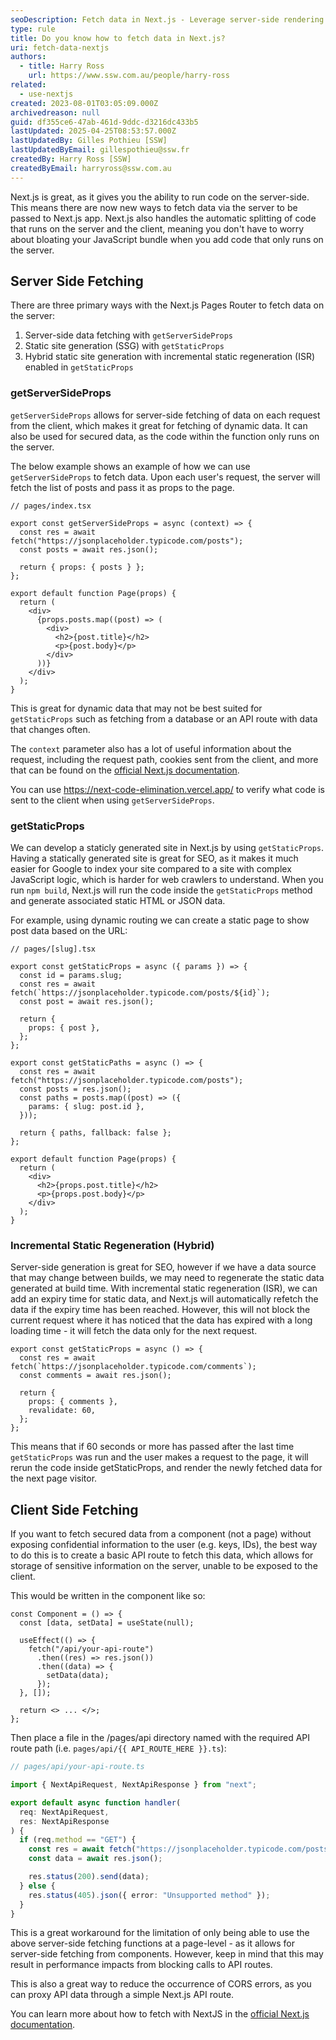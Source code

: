 ```yaml
---
seoDescription: Fetch data in Next.js - Leverage server-side rendering to optimize performance and SEO by using getServerSideProps, getStaticProps, or incremental static regeneration (ISR).
type: rule
title: Do you know how to fetch data in Next.js?
uri: fetch-data-nextjs
authors:
  - title: Harry Ross
    url: https://www.ssw.com.au/people/harry-ross
related:
  - use-nextjs
created: 2023-08-01T03:05:09.000Z
archivedreason: null
guid: df355ce6-47ab-461d-9ddc-d3216dc433b5
lastUpdated: 2025-04-25T08:53:57.000Z
lastUpdatedBy: Gilles Pothieu [SSW]
lastUpdatedByEmail: gillespothieu@ssw.fr
createdBy: Harry Ross [SSW]
createdByEmail: harryross@ssw.com.au
---
```


Next.js is great, as it gives you the ability to run code on the server-side. This means there are now new ways to fetch data via the server to be passed to Next.js app. Next.js also handles the automatic splitting of code that runs on the server and the client, meaning you don't have to worry about bloating your JavaScript bundle when you add code that only runs on the server.
## Server Side Fetching

There are three primary ways with the Next.js Pages Router to fetch data on the server:

1. Server-side data fetching with `getServerSideProps`
2. Static site generation (SSG) with `getStaticProps`
3. Hybrid static site generation with incremental static regeneration (ISR) enabled in `getStaticProps`

### getServerSideProps

`getServerSideProps` allows for server-side fetching of data on each request from the client, which makes it great for fetching of dynamic data. It can also be used for secured data, as the code within the function only runs on the server.

The below example shows an example of how we can use `getServerSideProps` to fetch data. Upon each user's request, the server will fetch the list of posts and pass it as props to the page.

```tsx
// pages/index.tsx

export const getServerSideProps = async (context) => {
  const res = await fetch("https://jsonplaceholder.typicode.com/posts");
  const posts = await res.json();

  return { props: { posts } };
};

export default function Page(props) {
  return (
    <div>
      {props.posts.map((post) => (
        <div>
          <h2>{post.title}</h2>
          <p>{post.body}</p>
        </div>
      ))}
    </div>
  );
}
```

This is great for dynamic data that may not be best suited for `getStaticProps` such as fetching from a database or an API route with data that changes often.

The `context` parameter also has a lot of useful information about the request, including the request path, cookies sent from the client, and more that can be found on the [official Next.js documentation](https://nextjs.org/docs/pages/api-reference/functions/get-server-side-props#context-parameter).

You can use <https://next-code-elimination.vercel.app/> to verify what code is sent to the client when using `getServerSideProps`.

### getStaticProps

We can develop a staticly generated site in Next.js by using `getStaticProps`. Having a statically generated site is great for SEO, as it makes it much easier for Google to index your site compared to a site with complex JavaScript logic, which is harder for web crawlers to understand. When you run `npm build`, Next.js will run the code inside the `getStaticProps` method and generate associated static HTML or JSON data.

For example, using dynamic routing we can create a static page to show post data based on the URL:

```tsx
// pages/[slug].tsx

export const getStaticProps = async ({ params }) => {
  const id = params.slug;
  const res = await fetch(`https://jsonplaceholder.typicode.com/posts/${id}`);
  const post = await res.json();

  return {
    props: { post },
  };
};

export const getStaticPaths = async () => {
  const res = await fetch("https://jsonplaceholder.typicode.com/posts");
  const posts = res.json();
  const paths = posts.map((post) => ({
    params: { slug: post.id },
  }));

  return { paths, fallback: false };
};

export default function Page(props) {
  return (
    <div>
      <h2>{props.post.title}</h2>
      <p>{props.post.body}</p>
    </div>
  );
}
```

### Incremental Static Regeneration (Hybrid)

Server-side generation is great for SEO, however if we have a data source that may change between builds, we may need to regenerate the static data generated at build time. With incremental static regeneration (ISR), we can add an expiry time for static data, and Next.js will automatically refetch the data if the expiry time has been reached. However, this will not block the current request where it has noticed that the data has expired with a long loading time - it will fetch the data only for the next request.

```tsx
export const getStaticProps = async () => {
  const res = await fetch(`https://jsonplaceholder.typicode.com/comments`);
  const comments = await res.json();

  return {
    props: { comments },
    revalidate: 60,
  };
};
```

This means that if 60 seconds or more has passed after the last time `getStaticProps` was run and the user makes a request to the page, it will rerun the code inside getStaticProps, and render the newly fetched data for the next page visitor.

## Client Side Fetching

If you want to fetch secured data from a component (not a page) without exposing confidential information to the user (e.g. keys, IDs), the best way to do this is to create a basic API route to fetch this data, which allows for storage of sensitive information on the server, unable to be exposed to the client.

This would be written in the component like so:

```tsx
const Component = () => {
  const [data, setData] = useState(null);

  useEffect(() => {
    fetch("/api/your-api-route")
      .then((res) => res.json())
      .then((data) => {
        setData(data);
      });
  }, []);

  return <> ... </>;
};
```

Then place a file in the /pages/api directory named with the required API route path (i.e. `pages/api/{{ API_ROUTE_HERE }}.ts`):

```ts
// pages/api/your-api-route.ts

import { NextApiRequest, NextApiResponse } from "next";

export default async function handler(
  req: NextApiRequest,
  res: NextApiResponse
) {
  if (req.method == "GET") {
    const res = await fetch("https://jsonplaceholder.typicode.com/posts");
    const data = await res.json();

    res.status(200).send(data);
  } else {
    res.status(405).json({ error: "Unsupported method" });
  }
}
```

This is a great workaround for the limitation of only being able to use the above server-side fetching functions at a page-level - as it allows for server-side fetching from components. However, keep in mind that this may result in performance impacts from blocking calls to API routes.

This is also a great way to reduce the occurrence of CORS errors, as you can proxy API data through a simple Next.js API route.

You can learn more about how to fetch with NextJS in the [official Next.js documentation]([https://nextjs.org/docs/pages/building-your-application/routing/dynamic-routes](https://nextjs.org/docs/app/guides#data-fetching)).
